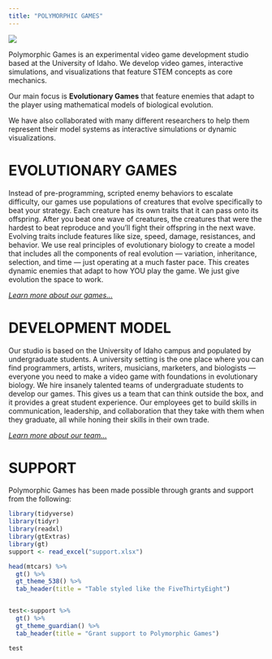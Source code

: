 ```yaml
---
title: "POLYMORPHIC GAMES"
---
```


![](Polymorphic.png)

Polymorphic Games is an experimental video game development studio based at the University of Idaho.  We develop video games, interactive simulations, and visualizations that feature STEM concepts as core mechanics.

Our main focus is **Evolutionary Games** that feature enemies that adapt to the player using mathematical models of biological evolution.  

We have also collaborated with many different researchers to help them represent their model systems as interactive simulations or dynamic visualizations.

# EVOLUTIONARY GAMES

Instead of pre-programming, scripted enemy behaviors to escalate difficulty, our games use populations of creatures that evolve specifically to beat your strategy. Each creature has its own traits that it can pass onto its offspring. After you beat one wave of creatures, the creatures that were the hardest to beat reproduce and you’ll fight their offspring in the next wave. Evolving traits include features like size, speed, damage, resistances, and behavior. We use real principles of evolutionary biology to create a model that includes all the components of real evolution — variation, inheritance, selection, and time — just operating at a much faster pace. This creates dynamic enemies that adapt to how YOU play the game. We just give evolution the space to work.

[*Learn more about our games...*](/Games/index.qmd)

# DEVELOPMENT MODEL

Our studio is based on the University of Idaho campus and populated by undergraduate students. A university setting is the one place where you can find programmers, artists, writers, musicians, marketers, and biologists — everyone you need to make a video game with foundations in evolutionary biology. We hire insanely talented teams of undergraduate students to develop our games. This gives us a team that can think outside the box, and it provides a great student experience. Our employees get to build skills in communication, leadership, and collaboration that they take with them when they graduate, all while honing their skills in their own trade.

[*Learn more about our team...*](/People/index.qmd)

# SUPPORT

Polymorphic Games has been made possible through grants and support from the following:

```r
library(tidyverse)
library(tidyr)
library(readxl)
library(gtExtras)
library(gt)
support <- read_excel("support.xlsx")

```

```r
head(mtcars) %>%
  gt() %>% 
  gt_theme_538() %>% 
  tab_header(title = "Table styled like the FiveThirtyEight")


test<-support %>%
  gt() %>% 
  gt_theme_guardian() %>% 
  tab_header(title = "Grant support to Polymorphic Games")
```


```r

test

```